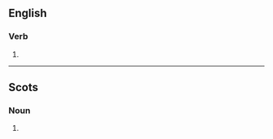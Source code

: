 ==English==

===Verb===
{{head|en|verb form}}

# {{en-third-person singular of|stramash}}

----

==Scots==

===Noun===
{{head|sco|noun plural form}}

# {{plural of|sco|stramash}}